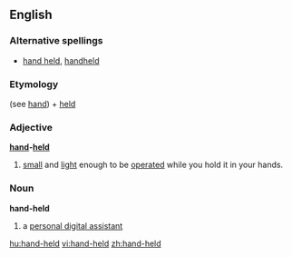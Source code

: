 ==English==
===Alternative spellings===
*[[hand held]], [[handheld]]

===Etymology===
(see [[hand]]) + [[held]]
===Adjective===
'''[[hand]]-[[held]]'''
# [[small]] and [[light]] enough to be [[operate]]d while you hold it in your hands.

===Noun===
'''hand-held'''
#{{computing}} a [[personal digital assistant]]

[[hu:hand-held]]
[[vi:hand-held]]
[[zh:hand-held]]